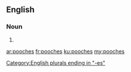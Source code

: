 ==English==

===Noun===
{{head|en|plural}}

# {{plural of|pooch|lang=en|nocat=1}}

[[Category:English plurals ending in "-es"]]

[[ar:pooches]]
[[fr:pooches]]
[[ku:pooches]]
[[my:pooches]]